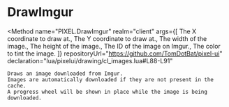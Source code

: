 

# DrawImgur
<Method
	name="PIXEL.DrawImgur"
	realm="client"
	args={[
		<Argument type="number" name="x">The X coordinate to draw at.</Argument>,
		<Argument type="number" name="y">The Y coordinate to draw at.</Argument>,
		<Argument type="number" name="width">The width of the image.</Argument>,
		<Argument type="number" name="height">The height of the image.</Argument>,
		<Argument type="string" name="id">The ID of the image on Imgur.</Argument>,
		<Argument type="Color" name="color">The color to tint the image.</Argument>
	]}
	repositoryUrl="https://github.com/TomDotBat/pixel-ui"
	declaration="lua/pixelui/drawing/cl_images.lua#L88-L91"
>
	Draws an image downloaded from Imgur.
	Images are automatically downloaded if they are not present in the cache.
	A progress wheel will be shown in place while the image is being downloaded.
</Method>